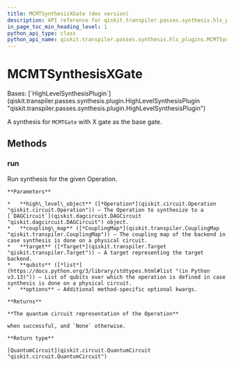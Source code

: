 ```yaml
---
title: MCMTSynthesisXGate (dev version)
description: API reference for qiskit.transpiler.passes.synthesis.hls_plugins.MCMTSynthesisXGate in the dev version of qiskit
in_page_toc_min_heading_level: 1
python_api_type: class
python_api_name: qiskit.transpiler.passes.synthesis.hls_plugins.MCMTSynthesisXGate
---
```


# MCMTSynthesisXGate

<Class id="qiskit.transpiler.passes.synthesis.hls_plugins.MCMTSynthesisXGate" isDedicatedPage={true} github="https://github.com/Qiskit/qiskit/tree/main/qiskit/transpiler/passes/synthesis/hls_plugins.py#L1583-L1596" signature="qiskit.transpiler.passes.synthesis.hls_plugins.MCMTSynthesisXGate" modifiers="class">
  Bases: [`HighLevelSynthesisPlugin`](qiskit.transpiler.passes.synthesis.plugin.HighLevelSynthesisPlugin "qiskit.transpiler.passes.synthesis.plugin.HighLevelSynthesisPlugin")

  A synthesis for `MCMTGate` with X gate as the base gate.

  ## Methods

  ### run

  <Function id="qiskit.transpiler.passes.synthesis.hls_plugins.MCMTSynthesisXGate.run" github="https://github.com/Qiskit/qiskit/tree/main/qiskit/transpiler/passes/synthesis/hls_plugins.py#L1586-L1596" signature="run(high_level_object, coupling_map=None, target=None, qubits=None, **options)">
    Run synthesis for the given Operation.

    **Parameters**

    *   **high\_level\_object** ([*Operation*](qiskit.circuit.Operation "qiskit.circuit.Operation")) – The Operation to synthesize to a [`DAGCircuit`](qiskit.dagcircuit.DAGCircuit "qiskit.dagcircuit.DAGCircuit") object.
    *   **coupling\_map** ([*CouplingMap*](qiskit.transpiler.CouplingMap "qiskit.transpiler.CouplingMap")) – The coupling map of the backend in case synthesis is done on a physical circuit.
    *   **target** ([*Target*](qiskit.transpiler.Target "qiskit.transpiler.Target")) – A target representing the target backend.
    *   **qubits** ([*list*](https://docs.python.org/3/library/stdtypes.html#list "(in Python v3.13)")) – List of qubits over which the operation is defined in case synthesis is done on a physical circuit.
    *   **options** – Additional method-specific optional kwargs.

    **Returns**

    **The quantum circuit representation of the Operation**

    when successful, and `None` otherwise.

    **Return type**

    [QuantumCircuit](qiskit.circuit.QuantumCircuit "qiskit.circuit.QuantumCircuit")
  </Function>
</Class>

